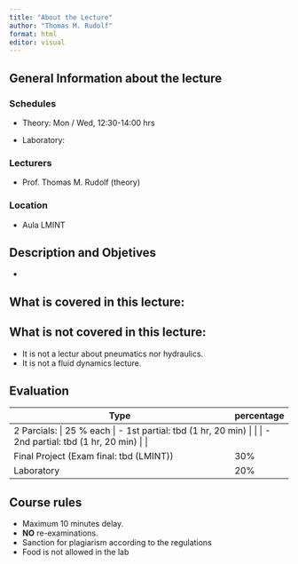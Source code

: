 ```yaml
---
title: "About the Lecture"
author: "Thomas M. Rudolf"
format: html
editor: visual
---
```


## General Information about the lecture

### Schedules

-   Theory: Mon / Wed, 12:30-14:00 hrs

-   Laboratory:

### Lecturers

-   Prof. Thomas M. Rudolf (theory)

### Location

-   Aula LMINT

## Description and Objetives

-   

## What is covered in this lecture:


## What is not covered in this lecture:

-   It is not a lectur about pneumatics nor hydraulics.
-   It is not a fluid dynamics lecture.

## Evaluation

+----------------------------------------------------------+--------------+
| Type                                                     | percentage   |
+==========================================================+==============+
| 2 Parcials:                                              | 25 % each    |
|                                                          |              |
| -   1st partial: tbd  (1 hr, 20 min) |              |
|                                                          |              |
| -   2nd partial: tbd (1 hr, 20 min) |              |
+----------------------------------------------------------+--------------+
| Final Project (Exam final: tbd (LMINT))                  | 30%          |
+----------------------------------------------------------+--------------+
| Laboratory                                               | 20%          |
+----------------------------------------------------------+--------------+

## Course rules

-   Maximum 10 minutes delay.
-   **NO** re-examinations.
-   Sanction for plagiarism according to the regulations
-   Food is not allowed in the lab